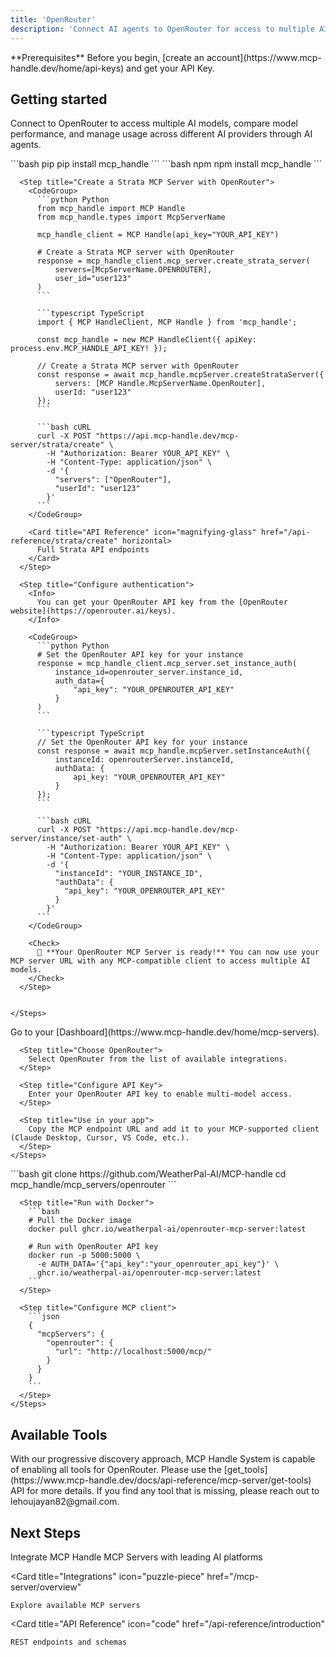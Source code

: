 ```yaml
---
title: 'OpenRouter'
description: 'Connect AI agents to OpenRouter for access to multiple AI models and model comparison'
---
```


<Info>
  **Prerequisites**
  Before you begin, [create an account](https://www.mcp-handle.dev/home/api-keys) and get your API Key.
</Info>

## Getting started

Connect to OpenRouter to access multiple AI models, compare model performance, and manage usage across different AI providers through AI agents.

<Tabs>
  <Tab title="API">
    <Steps>
      <Step title="Install the SDKs (optional)">
        <CodeGroup>
          ```bash pip
          pip install mcp_handle
          ```
          ```bash npm
          npm install mcp_handle
          ```
        </CodeGroup>
      </Step>
      
      <Step title="Create a Strata MCP Server with OpenRouter">
        <CodeGroup>
          ```python Python
          from mcp_handle import MCP Handle
          from mcp_handle.types import McpServerName
          
          mcp_handle_client = MCP Handle(api_key="YOUR_API_KEY")
          
          # Create a Strata MCP server with OpenRouter
          response = mcp_handle_client.mcp_server.create_strata_server(
              servers=[McpServerName.OPENROUTER],
              user_id="user123"
          )
          ```
          
          ```typescript TypeScript
          import { MCP HandleClient, MCP Handle } from 'mcp_handle';
          
          const mcp_handle = new MCP HandleClient({ apiKey: process.env.MCP_HANDLE_API_KEY! });
          
          // Create a Strata MCP server with OpenRouter
          const response = await mcp_handle.mcpServer.createStrataServer({
              servers: [MCP Handle.McpServerName.OpenRouter],
              userId: "user123"
          });
          ```
          
          ```bash cURL
          curl -X POST "https://api.mcp-handle.dev/mcp-server/strata/create" \
            -H "Authorization: Bearer YOUR_API_KEY" \
            -H "Content-Type: application/json" \
            -d '{
              "servers": ["OpenRouter"],
              "userId": "user123"
            }'
          ```
        </CodeGroup>

        <Card title="API Reference" icon="magnifying-glass" href="/api-reference/strata/create" horizontal>
          Full Strata API endpoints
        </Card>
      </Step>
      
      <Step title="Configure authentication">
        <Info>
          You can get your OpenRouter API key from the [OpenRouter website](https://openrouter.ai/keys).
        </Info>
        
        <CodeGroup>
          ```python Python
          # Set the OpenRouter API key for your instance
          response = mcp_handle_client.mcp_server.set_instance_auth(
              instance_id=openrouter_server.instance_id,
              auth_data={
                  "api_key": "YOUR_OPENROUTER_API_KEY"
              }
          )
          ```
          
          ```typescript TypeScript
          // Set the OpenRouter API key for your instance
          const response = await mcp_handle.mcpServer.setInstanceAuth({
              instanceId: openrouterServer.instanceId,
              authData: {
                  api_key: "YOUR_OPENROUTER_API_KEY"
              }
          });
          ```
          
          ```bash cURL
          curl -X POST "https://api.mcp-handle.dev/mcp-server/instance/set-auth" \
            -H "Authorization: Bearer YOUR_API_KEY" \
            -H "Content-Type: application/json" \
            -d '{
              "instanceId": "YOUR_INSTANCE_ID",
              "authData": {
                "api_key": "YOUR_OPENROUTER_API_KEY"
              }
            }'
          ```
        </CodeGroup>
        
        <Check>
          🎉 **Your OpenRouter MCP Server is ready!** You can now use your MCP server URL with any MCP-compatible client to access multiple AI models.
        </Check>
      </Step>
      

    </Steps>
  </Tab>
  
  <Tab title="UI">
    <Steps>
      <Step title="Open Dashboard">
        Go to your [Dashboard](https://www.mcp-handle.dev/home/mcp-servers).
      </Step>
      
      <Step title="Choose OpenRouter">
        Select OpenRouter from the list of available integrations.
      </Step>
      
      <Step title="Configure API Key">
        Enter your OpenRouter API key to enable multi-model access.
      </Step>
      
      <Step title="Use in your app">
        Copy the MCP endpoint URL and add it to your MCP-supported client (Claude Desktop, Cursor, VS Code, etc.).
      </Step>
    </Steps>
  </Tab>
  
  <Tab title="Open Source">
    <Steps>
      <Step title="Clone repository (for developers to build from source)">
        ```bash
        git clone https://github.com/WeatherPal-AI/MCP-handle
        cd mcp_handle/mcp_servers/openrouter
        ```
      </Step>
      
      <Step title="Run with Docker">
        ```bash
        # Pull the Docker image
        docker pull ghcr.io/weatherpal-ai/openrouter-mcp-server:latest
        
        # Run with OpenRouter API key
        docker run -p 5000:5000 \
          -e AUTH_DATA='{"api_key":"your_openrouter_api_key"}' \
          ghcr.io/weatherpal-ai/openrouter-mcp-server:latest
        ```
      </Step>
      
      <Step title="Configure MCP client">
        ```json
        {
          "mcpServers": {
            "openrouter": {
              "url": "http://localhost:5000/mcp/"
            }
          }
        }
        ```
      </Step>
    </Steps>
  </Tab>
</Tabs>

## Available Tools

<Tip>
With our progressive discovery approach, MCP Handle System is capable of enabling all tools for OpenRouter. Please use the [get_tools](https://www.mcp-handle.dev/docs/api-reference/mcp-server/get-tools) API for more details. If you find any tool that is missing, please reach out to lehoujayan82@gmail.com.
</Tip>

## Next Steps

<CardGroup>
  <Card
    title="AI Platform Integrations"
    icon="robot"
    href="/ai-platform-integration/overview"
  >
    Integrate MCP Handle MCP Servers with leading AI platforms
  </Card>
  
  <Card
    title="Integrations"
    icon="puzzle-piece"
    href="/mcp-server/overview"
  >
    Explore available MCP servers
  </Card>
  
  <Card
    title="API Reference"
    icon="code"
    href="/api-reference/introduction"
  >
    REST endpoints and schemas
  </Card>
</CardGroup>